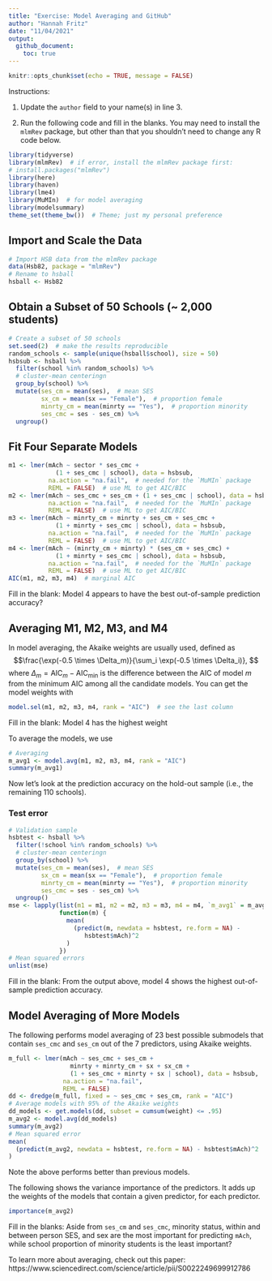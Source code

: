```yaml
---
title: "Exercise: Model Averaging and GitHub"
author: "Hannah Fritz"
date: "11/04/2021"
output:
  github_document:
    toc: true
---
```


```r
knitr::opts_chunk$set(echo = TRUE, message = FALSE)
```

Instructions:

1. Update the `author` field to your name(s) in line 3.

2. Run the following code and fill in the blanks. You may need to install the `mlmRev` package, but other than that you shouldn't need to change any R code below.

```r
library(tidyverse)
library(mlmRev)  # if error, install the mlmRev package first:
# install.packages("mlmRev")
library(here)
library(haven)
library(lme4)
library(MuMIn)  # for model averaging
library(modelsummary)
theme_set(theme_bw())  # Theme; just my personal preference
```

## Import and Scale the Data

```r
# Import HSB data from the mlmRev package
data(Hsb82, package = "mlmRev")
# Rename to hsball
hsball <- Hsb82
```

## Obtain a Subset of 50 Schools (~ 2,000 students)

```r
# Create a subset of 50 schools
set.seed(2)  # make the results reproducible
random_schools <- sample(unique(hsball$school), size = 50)
hsbsub <- hsball %>% 
  filter(school %in% random_schools) %>% 
  # cluster-mean centeringn
  group_by(school) %>% 
  mutate(ses_cm = mean(ses),  # mean SES
         sx_cm = mean(sx == "Female"),  # proportion female
         minrty_cm = mean(minrty == "Yes"),  # proportion minority
         ses_cmc = ses - ses_cm) %>% 
  ungroup()
```

## Fit Four Separate Models

```r
m1 <- lmer(mAch ~ sector * ses_cmc +
             (1 + ses_cmc | school), data = hsbsub, 
           na.action = "na.fail",  # needed for the `MuMIn` package
           REML = FALSE)  # use ML to get AIC/BIC
m2 <- lmer(mAch ~ ses_cmc + ses_cm + (1 + ses_cmc | school), data = hsbsub,
           na.action = "na.fail",  # needed for the `MuMIn` package
           REML = FALSE)  # use ML to get AIC/BIC
m3 <- lmer(mAch ~ minrty_cm + minrty + ses_cm + ses_cmc +
             (1 + minrty + ses_cmc | school), data = hsbsub, 
           na.action = "na.fail",  # needed for the `MuMIn` package
           REML = FALSE)  # use ML to get AIC/BIC
m4 <- lmer(mAch ~ (minrty_cm + minrty) * (ses_cm + ses_cmc) +
             (1 + minrty + ses_cmc | school), data = hsbsub, 
           na.action = "na.fail",  # needed for the `MuMIn` package
           REML = FALSE)  # use ML to get AIC/BIC
AIC(m1, m2, m3, m4)  # marginal AIC
```

Fill in the blank: Model 4 appears to have the best out-of-sample prediction accuracy?

## Averaging M1, M2, M3, and M4

In model averaging, the Akaike weights are usually used, defined as
$$\frac{\exp(-0.5 \times \Delta_m)}{\sum_i \exp(-0.5 \times \Delta_i)}, $$
where $\Delta_m = \text{AIC}_m - \text{AIC}_\text{min}$ is the difference between the AIC of model $m$ from the minimum AIC among all the candidate models. You can get the model weights with

```r
model.sel(m1, m2, m3, m4, rank = "AIC")  # see the last column
```

Fill in the blank: Model 4 has the highest weight

To average the models, we use

```r
# Averaging
m_avg1 <- model.avg(m1, m2, m3, m4, rank = "AIC")
summary(m_avg1)
```

Now let's look at the prediction accuracy on the hold-out sample (i.e., the remaining 110 schools). 

### Test error

```r
# Validation sample
hsbtest <- hsball %>% 
  filter(!school %in% random_schools) %>% 
  # cluster-mean centeringn
  group_by(school) %>% 
  mutate(ses_cm = mean(ses),  # mean SES
         sx_cm = mean(sx == "Female"),  # proportion female
         minrty_cm = mean(minrty == "Yes"),  # proportion minority
         ses_cmc = ses - ses_cm) %>% 
  ungroup()
mse <- lapply(list(m1 = m1, m2 = m2, m3 = m3, m4 = m4, `m_avg1` = m_avg1), 
              function(m) {
                mean(
                  (predict(m, newdata = hsbtest, re.form = NA) -
                     hsbtest$mAch)^2
                )
              })
# Mean squared errors
unlist(mse)
```

Fill in the blank: From the output above, model 4 shows the highest out-of-sample prediction accuracy.

## Model Averaging of More Models

The following performs model averaging of 23 best possible submodels that contain `ses_cmc` and `ses_cm` out of the 7 predictors, using Akaike weights.

```r
m_full <- lmer(mAch ~ ses_cmc + ses_cm +
                 minrty + minrty_cm + sx + sx_cm +
                 (1 + ses_cmc + minrty + sx | school), data = hsbsub, 
               na.action = "na.fail",
               REML = FALSE)
dd <- dredge(m_full, fixed = ~ ses_cmc + ses_cm, rank = "AIC")
# Average models with 95% of the Akaike weights
dd_models <- get.models(dd, subset = cumsum(weight) <= .95)
m_avg2 <- model.avg(dd_models)
summary(m_avg2)
# Mean squared error 
mean(
  (predict(m_avg2, newdata = hsbtest, re.form = NA) - hsbtest$mAch)^2
)
```

Note the above performs better than previous models.

The following shows the variance importance of the predictors. It adds up the weights of the models that contain a given predictor, for each predictor. 

```r
importance(m_avg2)
```

Fill in the blanks: Aside from `ses_cm` and `ses_cmc`, minority status, within and between person SES, and sex are the most important for predicting `mAch`, while school proportion of minority students is the least important?

To learn more about averaging, check out this paper: https://www.sciencedirect.com/science/article/pii/S0022249699912786

